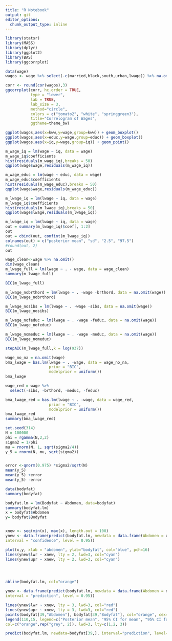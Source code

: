 ```yaml
---
title: "R Notebook"
output: git
editor_options: 
  chunk_output_type: inline
---
```

```r
library(statsr)
library(MASS)
library(dplyr)
library(ggplot2)
library(BAS)
library(ggcorrplot)
```


```r
data(wage)
wagos <- wage %>% select(-c(married,black,south,urban,lwage)) %>% na.omit()

corr <- round(cor(wagos),3)
ggcorrplot(corr, hc.order = TRUE, 
           type = "lower", 
           lab = TRUE, 
           lab_size = 3, 
           method="circle", 
           colors = c("tomato2", "white", "springgreen3"), 
           title="Correlogram of Wages", 
           ggtheme=theme_bw)
```

```r
ggplot(wagos,aes(x=kww,y=wage,group=kww)) + geom_boxplot()
ggplot(wagos,aes(x=educ,y=wage,group=educ)) + geom_boxplot()
ggplot(wagos,aes(x=iq,y=wage,group=iq)) + geom_point()
```
```r
m_wage_iq = lm(wage ~ iq, data = wage)
m_wage_iq$coefficients
hist(residuals(m_wage_iq),breaks = 50)
qqplot(wage$wage,residuals(m_wage_iq))
```
```r
m_wage_educ = lm(wage ~ educ, data = wage)
m_wage_educ$coefficients
hist(residuals(m_wage_educ),breaks = 50)
qqplot(wage$wage,residuals(m_wage_educ))
```
```r
m_lwage_iq = lm(lwage ~ iq, data = wage)
m_lwage_iq$coefficients
hist(residuals(m_lwage_iq),breaks = 50)
qqplot(wage$lwage,residuals(m_lwage_iq))
```
```r
m_lwage_iq = lm(lwage ~ iq, data = wage)
out = summary(m_lwage_iq)$coef[, 1:2]
out
out = cbind(out, confint(m_lwage_iq))
colnames(out) = c("posterior mean", "sd", "2.5", "97.5")
#round(out, 2)
out

```

```r
wage_clean<-wage %>% na.omit()
dim(wage_clean)
m_lwage_full = lm(lwage ~ . - wage, data = wage_clean)
summary(m_lwage_full)
```

```r
BIC(m_lwage_full)
```

```r
m_lwage_nobrthord = lm(lwage ~ . -wage -brthord, data = na.omit(wage))
BIC(m_lwage_nobrthord)
```

```r
m_lwage_nosibs = lm(lwage ~ . -wage -sibs, data = na.omit(wage))
BIC(m_lwage_nosibs)
```

```r
m_lwage_nofeduc = lm(lwage ~ . -wage -feduc, data = na.omit(wage))
BIC(m_lwage_nofeduc)
```

```r
m_lwage_nomeduc = lm(lwage ~ . -wage -meduc, data = na.omit(wage))
BIC(m_lwage_nomeduc)
```

```r
stepAIC(m_lwage_full,k = log(937))
```
```r
wage_no_na = na.omit(wage)
bma_lwage = bas.lm(lwage ~ . -wage, data = wage_no_na,
                   prior = "BIC", 
                   modelprior = uniform())
bma_lwage
```
```r
wage_red = wage %>%
  select(-sibs, -brthord, -meduc, -feduc)

bma_lwage_red = bas.lm(lwage ~ . -wage, data = wage_red,
                   prior = "BIC", 
                   modelprior = uniform())
bma_lwage_red
summary(bma_lwage_red)


```

```r
set.seed(314)
N = 100000
phi = rgamma(N,2,2)
sigma2 = 1/phi
mu = rnorm(N, 1, sqrt(sigma2/4))
y_5 = rnorm(N, mu, sqrt(sigma2))


error <-qnorm(0.975) *sigma2/sqrt(N)
mean(y_5)
mean(y_5) +error
mean(y_5) -error


```

```r

data(bodyfat)
summary(bodyfat)
```

```r
bodyfat.lm = lm(Bodyfat ~ Abdomen, data=bodyfat)
summary(bodyfat.lm)
x = bodyfat$Abdomen
y= bodyfat$Bodyfat


xnew <- seq(min(x), max(x), length.out = 100)
ynew <- data.frame(predict(bodyfat.lm, newdata = data.frame(Abdomen = xnew),
interval = "confidence", level = 0.95))

plot(x,y, xlab = "abdomen", ylab="bodyfat", col="blue", pch=16)
lines(ynew$lwr ~ xnew, lty = 2, lwd=3, col="cyan")
lines(ynew$upr ~ xnew, lty = 2, lwd=3, col="cyan")




abline(bodyfat.lm, col="orange")

ynew <- data.frame(predict(bodyfat.lm, newdata = data.frame(Abdomen = xnew),
interval = "prediction", level = 0.95))

lines(ynew$lwr ~ xnew, lty = 3, lwd=3, col="red")
lines(ynew$upr ~ xnew, lty = 3, lwd=3, col="red")
points(bodyfat[39,"Abdomen"], bodyfat[39,"Bodyfat"], col="orange", cex=5)
legend(110,15, legend=c("Posterior mean", "95% CI for mean", "95% CI for predictions"),
col=c("orange",rep("grey", 2)), lwd=3, lty=c(1,2, 3))
```

```r
predict(bodyfat.lm, newdata=bodyfat[39,], interval="prediction", level=.095)
```

